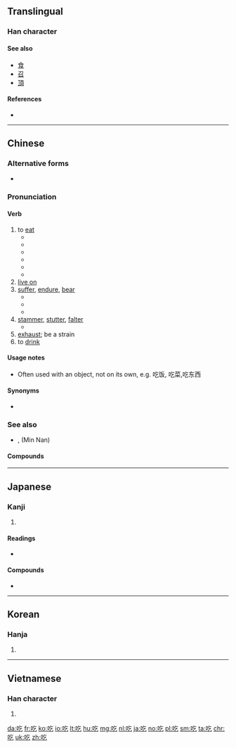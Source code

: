 {{also|喫}}
==Translingual==

===Han character===
{{Han char|rn=30|rad=口|as=03|sn=6|four=6801<sub>7</sub>|canj=口人弓 (RON)|ids=⿰口乞}}

====See also====
* [[食]]
* [[召]]
* [[頂]]

====References====
* {{Han ref|kx=0174.170|dkj=03280|dj=0387.100|hdz=10579.050|uh=5403|ud=21507|bh=A659|bd=42585}}

----

==Chinese==
{{zh-forms}}
{{stroke order}}

===Alternative forms===
* {{zh-l|喫}}

===Pronunciation===
{{zh-pron
|m=chī
|c=hek3
|w=4qiq
|mc=y
|ma=y
|cat=v,a
}}

====Verb====
{{zh-verb}}

# to [[eat]]
#* {{zh-usex|耶和華 說，誰 告訴 你 赤身露體 呢？莫非 你 吃 了 我 吩咐 你 不可 吃 的 那 樹 上 的 果子{zi} 嗎？|And he (Yehova) said, Who told thee that thou wast naked? Hast thou eaten of the tree, whereof I commanded thee that thou shouldest not eat?}}
#* {{zh-usex|他 很 喜歡 吃飯。|He loves to '''eat'''.}}
#* {{zh-usex|你 吃飯 了 嗎？|Have you eaten? (also a greeting)}}
#* {{zh-usex|你 吃 過 飯 嗎？|Have you eaten? (also a greeting)}}
#* {{zh-usex|你 吃飯 了 沒有？|Have you eaten? (also a greeting)}}
#* {{zh-usex|儂 飯 吃 過 了 𠲎？|Have you eaten? (also a greeting)|SH}}
# [[live on]]
# [[suffer]], [[endure]], [[bear]]
#* {{zh-l|吃苦|to endure hardship}}
#* {{zh-l|吃虧|to suffer losses, to be at a disadvantage}}
#* {{zh-usex|他 胸口 '''吃''' 了 一 槍。|He '''took''' a bullet in the chest.}}
# [[stammer]], [[stutter]], [[falter]]
#* {{zh-l|口吃|to stammer, to stutter}}
# [[exhaust]]; be a strain
# to [[drink]]

====Usage notes====
* Often used with an object, not on its own, e.g. 吃饭, 吃菜,吃东西
 
====Synonyms====
* {{zh-l|食}} {{qualifier|literary, dialectal, Cantonese}}

===See also===
* {{zh-l|唅}}, {{zh-l|含}} (Min Nan)

====Compounds====
{{der3
| {{zh-l|吃白飯}}
| {{zh-l|吃白眼}}
| {{zh-l|吃敗仗}}
| {{zh-l|吃飽}}
| {{zh-l|吃飽了撐的}}
| {{zh-l|吃閉門羹}}
| {{zh-l|吃不到}}
| {{zh-l|吃不得}}
| {{zh-l|吃不動}}
| {{zh-l|吃不慣}}
| {{zh-l|吃不好}}
| {{zh-l|吃不開}}
| {{zh-l|吃不來}}
| {{zh-l|吃不了，兜著走}}
| {{zh-l|吃不了}}
| {{zh-l|吃不起}}
| {{zh-l|吃不上}}
| {{zh-l|吃不透}}
| {{zh-l|吃不下}}
| {{zh-l|吃不消|tr=chībuxiāo}}
| {{zh-l|吃不住}}
| {{zh-l|吃不准}} {{attention|zh|吃不準?}}
| {{zh-l|吃茶}}
| {{zh-l|吃吃喝喝}}
| {{zh-l|吃醋|tr=chīcù}}
| {{zh-l|吃大鍋飯}}
| {{zh-l|吃刀}}
| {{zh-l|吃得開}}
| {{zh-l|吃得苦中苦，方為人上人}}
| {{zh-l|吃得來}}
| {{zh-l|吃得了}}
| {{zh-l|吃得下}}
| {{zh-l|吃得消}}
| {{zh-l|吃得住}}
| {{zh-l|吃掉}}
| {{zh-l|吃定心丸}}
| {{zh-l|吃豆腐|tr=chī dòufu}}
| {{zh-l|吃獨食}}, {{zh-l|吃獨食兒}}
| {{zh-l|吃兒}}
| {{zh-l|吃耳光}}
| {{zh-l|吃飯|tr=chīfàn}}
| {{zh-l|吃乾醋}}
| {{zh-l|吃乾飯}}
| {{zh-l|吃功夫}}
| {{zh-l|吃官司}}
| {{zh-l|吃管子}}
| {{zh-l|吃慣}}
| {{zh-l|吃好}}
| {{zh-l|吃喝兒}}
| {{zh-l|吃喝嫖賭}}
| {{zh-l|吃喝玩樂|tr=chīhēwánlè}}
| {{zh-l|吃黑棗兒}}
| {{zh-l|吃後悔藥}}, {{zh-l|吃後悔藥兒}}
| {{zh-l|吃花酒}}
| {{zh-l|吃皇糧}}
| {{zh-l|吃回扣}}
| {{zh-l|吃回頭草}}
| {{zh-l|吃葷}}
| {{zh-l|吃貨}}
| {{zh-l|吃緊}}
| {{zh-l|吃勁}}, {{zh-l|吃勁兒}}
| {{zh-l|吃驚|tr=chījīng}}
| {{zh-l|吃酒}}
| {{zh-l|吃開口飯}}
| {{zh-l|吃糠咽菜}}
| {{zh-l|吃客}}
| {{zh-l|吃空額}}
| {{zh-l|吃苦|tr=chīkǔ}}
| {{zh-l|吃苦頭}}
| {{zh-l|吃虧|tr=chīkuī}}
| {{zh-l|吃勞保}}
| {{zh-l|吃老本}}, {{zh-l|吃老本兒}}
| {{zh-l|吃纍}}
| {{zh-l|吃裏爬外}}
| {{zh-l|吃力|tr=chīlì}}
| {{zh-l|吃零食}}
| {{zh-l|吃零嘴}}
| {{zh-l|吃碼頭}}
| {{zh-l|吃悶虧}}
| {{zh-l|吃膩}}
| {{zh-l|吃偏飯}}
| {{zh-l|吃槍藥}}
| {{zh-l|吃槍子}}, {{zh-l|吃槍子兒}}
| {{zh-l|吃青}}
| {{zh-l|吃青春飯}}
| {{zh-l|吃請}}
| {{zh-l|吃人家的嘴軟，拿人家的手短}}
| {{zh-l|吃軟不吃硬}}
| {{zh-l|吃軟飯}}
| {{zh-l|吃傷}}
| {{zh-l|吃商品糧}}
| {{zh-l|吃食}}, {{zh-l|吃食兒}}
| {{zh-l|吃食堂}}
| {{zh-l|吃水}}
| {{zh-l|吃水不忘掘井人}}
| {{zh-l|吃素}}
| {{zh-l|吃透}}
| {{zh-l|吃席}}
| {{zh-l|吃喜酒}}
| {{zh-l|吃閒飯}}
| {{zh-l|吃現成飯}}
| {{zh-l|吃相}}
| {{zh-l|吃香|tr=chīxiāng}}
| {{zh-l|吃小虧，占大便宜}}
| {{zh-l|吃小灶}}
| {{zh-l|吃心}}
| {{zh-l|吃鴨蛋}}
| {{zh-l|吃啞巴虧}}
| {{zh-l|吃一驚|tr=chī yī jīng}}
| {{zh-l|吃一塹，長一智}}
| {{zh-l|吃贓}}
| {{zh-l|吃齋}}
| {{zh-l|吃著碗裏，望著鍋裏}}
| {{zh-l|吃重}}
| {{zh-l|吃主}}, {{zh-l|吃主兒}}
| {{zh-l|吃住}}
| {{zh-l|吃准}} {{attention|zh|吃準?}}
| {{zh-l|吃租}}
| {{zh-l|吃嘴}}
| {{zh-l|吃罪}}
| {{zh-l|街頭小吃|tr=jiētóu xiǎochī||street food}}
}}

{{zh-cat|Beginning}}

----

==Japanese==

===Kanji===
{{ja-kanji|grade=|rs=口03}}

# {{defn|lang=ja|sort=口03}}

====Readings====
* {{ja-readings|on=[[きつ]] (kitsu), [[こち]] (kochi)|kun=[[どもる]] (domoru)}}

====Compounds====
* {{ja-r|吃逆|しゃっくり}}

----

==Korean==

===Hanja===
{{ko-hanja|hangeul=흘|rv=heul|mr=hŭl}}

# {{defn|lang=ko|sort=口03}}

----

==Vietnamese==

===Han character===
{{vi-hantu|[[cật]], [[khật]], [[hấc]], [[hất]], [[hớt]], [[ngát]], [[ngặt]], [[ngật]], [[ực]]|rs=口03}}

# {{defn|lang=vi|sort=口03}}

[[da:吃]]
[[fr:吃]]
[[ko:吃]]
[[io:吃]]
[[lt:吃]]
[[hu:吃]]
[[mg:吃]]
[[nl:吃]]
[[ja:吃]]
[[no:吃]]
[[pl:吃]]
[[sm:吃]]
[[ta:吃]]
[[chr:吃]]
[[uk:吃]]
[[zh:吃]]